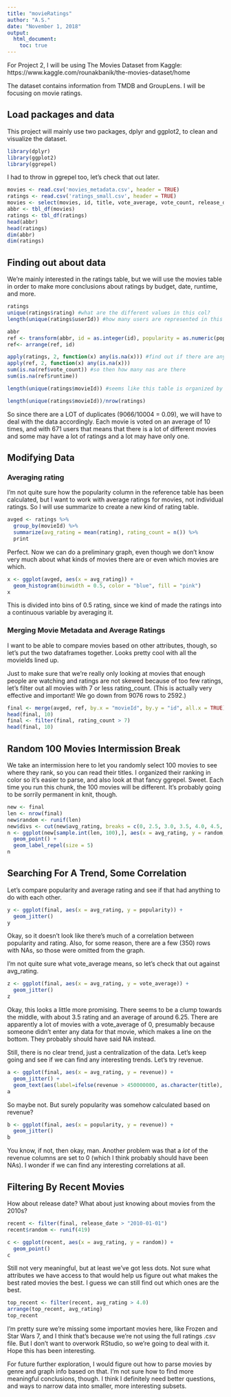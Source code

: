 ```yaml
---
title: "movieRatings"
author: "A.S."
date: "November 1, 2018"
output:
  html_document:
    toc: true
---
```


For Project 2, I will be using The Movies Dataset from Kaggle: https://www.kaggle.com/rounakbanik/the-movies-dataset/home

The dataset contains information from TMDB and GroupLens. I will be focusing on movie ratings.

## Load packages and data

This project will mainly use two packages, dplyr and ggplot2, to clean and visualize the dataset.

```r
library(dplyr)
library(ggplot2)
library(ggrepel)
```

I had to throw in ggrepel too, let's check that out later.

```r
movies <- read.csv('movies_metadata.csv', header = TRUE)
ratings <- read.csv('ratings_small.csv', header = TRUE)
movies <- select(movies, id, title, vote_average, vote_count, release_date, revenue, runtime, popularity, genres, budget)
abbr <- tbl_df(movies)
ratings <- tbl_df(ratings)
head(abbr)
head(ratings)
dim(abbr)
dim(ratings)
```

## Finding out about data

We're mainly interested in the ratings table, but we will use the movies table in order to make more conclusions about ratings by budget, date, runtime, and more.

```r
ratings
unique(ratings$rating) #what are the different values in this col?
length(unique(ratings$userId)) #how many users are represented in this subset?

abbr
ref <- transform(abbr, id = as.integer(id), popularity = as.numeric(popularity), budget = as.numeric(budget), release_date = as.Date(release_date))
ref<- arrange(ref, id)

apply(ratings, 2, function(x) any(is.na(x))) #find out if there are any nas
apply(ref, 2, function(x) any(is.na(x)))
sum(is.na(ref$vote_count)) #so then how many nas are there
sum(is.na(ref$runtime))

length(unique(ratings$movieId)) #seems like this table is organized by users voting on movies, there might be movies voted on multiple times

length(unique(ratings$movieId))/nrow(ratings)
```

So since there are a LOT of duplicates (9066/10004 = 0.09), we will have to deal with the data accordingly. Each movie is voted on an average of 10 times, and with 671 users that means that there is a lot of different movies and some may have a lot of ratings and a lot may have only one.

## Modifying Data

### Averaging rating

I'm not quite sure how the popularity column in the reference table has been calculated, but I want to work with average ratings for movies, not individual ratings. So I will use summarize to create a new kind of rating table.

```r
avged <- ratings %>%
  group_by(movieId) %>%
  summarize(avg_rating = mean(rating), rating_count = n()) %>%
  print
```

Perfect. Now we can do a preliminary graph, even though we don't know very much about what kinds of movies there are or even which movies are which.

```r
x <- ggplot(avged, aes(x = avg_rating)) +
  geom_histogram(binwidth = 0.5, color = "blue", fill = "pink")
x
```

This is divided into bins of 0.5 rating, since we kind of made the ratings into a continuous variable by averaging it.

### Merging Movie Metadata and Average Ratings

I want to be able to compare movies based on other attributes, though, so let's put the two dataframes together. Looks pretty cool with all the movieIds lined up.

Just to make sure that we're really only looking at movies that enough people are watching and ratings are not skewed because of too few ratings, let's filter out all movies with 7 or less rating_count. (This is actually very effective and important! We go down from 9076 rows to 2592.)

```r
final <- merge(avged, ref, by.x = "movieId", by.y = "id", all.x = TRUE)
head(final, 10)
final <- filter(final, rating_count > 7)
head(final, 10)
```

## Random 100 Movies Intermission Break

We take an intermission here to let you randomly select 100 movies to see where they rank, so you can read their titles. I organized their ranking in color so it's easier to parse, and also look at that fancy ggrepel. Sweet. Each time you run this chunk, the 100 movies will be different. It's probably going to be sorrily permanent in knit, though.

```r
new <- final
len <- nrow(final)
new$random <- runif(len)
new$divs <- cut(new$avg_rating, breaks = c(0, 2.5, 3.0, 3.5, 4.0, 4.5, 5))
n <- ggplot(new[sample.int(len, 100),], aes(x = avg_rating, y = random, label = title, color = divs)) +
  geom_point() +
  geom_label_repel(size = 5)
n
```

## Searching For A Trend, Some Correlation

Let's compare popularity and average rating and see if that had anything to do with each other.

```r
y <- ggplot(final, aes(x = avg_rating, y = popularity)) +
  geom_jitter()
y

```

Okay, so it doesn't look like there's much of a correlation between popularity and rating. Also, for some reason, there are a few (350) rows with NAs, so those were omitted from the graph.

I'm not quite sure what vote_average means, so let's check that out against avg_rating.

```r
z <- ggplot(final, aes(x = avg_rating, y = vote_average)) +
  geom_jitter()
z
```

Okay, this looks a little more promising. There seems to be a clump towards the middle, with about 3.5 rating and an average of around 6.25. There are apparently a lot of movies with a vote_average of 0, presumably because someone didn't enter any data for that movie, which makes a line on the bottom. They probably should have said NA instead.

Still, there is no clear trend, just a centralization of the data. Let's keep going and see if we can find any interesting trends. Let's try revenue.


```r
a <- ggplot(final, aes(x = avg_rating, y = revenue)) +
  geom_jitter() +
  geom_text(aes(label=ifelse(revenue > 450000000, as.character(title), '')),hjust = 0,vjust = 0)
a
```

So maybe not. But surely popularity was somehow calculated based on revenue?

```r
b <- ggplot(final, aes(x = popularity, y = revenue)) +
  geom_jitter()
b
```

You know, if not, then okay, man. Another problem was that a *lot* of the revenue columns are set to 0 (which I think probably should have been NAs). I wonder if we can find any interesting correlations at all.

## Filtering By Recent Movies

How about release date? What about just knowing about movies from the 2010s?

```r
recent <- filter(final, release_date > "2010-01-01")
recent$random <- runif(419)

c <- ggplot(recent, aes(x = avg_rating, y = random)) +
  geom_point()
c
```

Still not very meaningful, but at least we've got less dots. Not sure what attributes we have access to that would help us figure out what makes the best rated movies the best. I guess we can still find out which ones are the best.

```r
top_recent <- filter(recent, avg_rating > 4.0)
arrange(top_recent, avg_rating)
top_recent
```

I'm pretty sure we're missing some important movies here, like Frozen and Star Wars 7, and I think that's because we're not using the full ratings .csv file. But I don't want to overwork RStudio, so we're going to deal with it. Hope this has been interesting.

For future further exploration, I would figure out how to parse movies by genre and graph info based on that. I'm not sure how to find more meaningful conclusions, though. I think I definitely need better questions, and ways to narrow data into smaller, more interesting subsets.